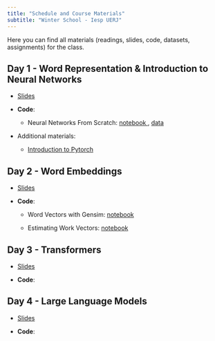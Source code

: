 ```yaml
---
title: "Schedule and Course Materials"
subtitle: "Winter School - Iesp UERJ"
---
```


Here you can find all materials (readings, slides, code, datasets, assignments) for the class.

## Day 1 - Word Representation & Introduction to Neural Networks

-   [Slides](slides/day_1.html)

-   **Code**:

    -   Neural Networks From Scratch: <a href="/code/day_1_logistic_neural_network.ipynb" download> notebook </a>, 
    <a href="https://www.dropbox.com/scl/fo/3wtj4su098g25xa2632a4/AGoGUCrokkyGRivhuXFBi88?rlkey=027zv067pdkh5nswkvfii0135&dl=0" download> data </a>
    

- Additional materials: 

    -   [Introduction to Pytorch](https://docs.pytorch.org/tutorials/beginner/introyt/introyt1_tutorial.html)

## Day 2 - Word Embeddings

-   [Slides](slides/day_2.html)

-   **Code**:

     - Word Vectors with Gensim: <a href="/code/day_2_word_vectors.ipynb" download> notebook </a>

     - Estimating Work Vectors: <a href="/code/day_2_word_vectors_estimation.ipynb" download> notebook </a>


## Day 3 - Transformers

-   [Slides](slides/day_3.html)

-   **Code**:


## Day 4 - Large Language Models

-   [Slides](slides/day_4.html)

-   **Code**:

